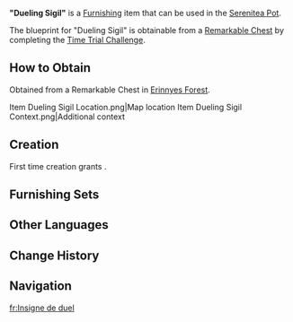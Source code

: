 {{Furnishing Infobox
|id             = 373426
|category       = Landscape
|subcategory    = Ornament
|quality        = 4
|adeptal_energy = 90
|load           = 35
|reduced_load   = 24
|description    = A banner that flies in front of the "Cabinet D'avocats." It features their sigil, fashioned from expensive aqua-blue fabric and woven with gold thread. Legend has it that the Champion Duelists who have rallied to this flag have spent countless hours of hard work to do so, but in truth, hard work alone is far from enough...
|blueprint      = Remarkable Chest
|source1        = 
}}
'''"Dueling Sigil"''' is a [[Furnishing]] item that can be used in the [[Serenitea Pot]].

The blueprint for "Dueling Sigil" is obtainable from a [[Remarkable Chest]] by completing the [[Time Trial Challenge]].

==How to Obtain==
Obtained from a Remarkable Chest in [[Erinnyes Forest]].
<gallery>
Item Dueling Sigil Location.png|Map location
Item Dueling Sigil Context.png|Additional context
</gallery>

==Creation==
First time creation grants {{Item|Trust|24|x=90}}.
{{Recipe
|type = Creation
|time = 16h
|White Iron Chunk = 6
|Fabric = 6
|sort = White Iron Chunk;Fabric
}}

==Furnishing Sets==
{{Craft Usage|type=Furnishing Set}}

==Other Languages==
{{Other Languages
|en      = "Dueling Sigil"
|zhs     = 「决斗的徽记」
|zhs_rm  = 
|zht     = 「決鬥的徽記」
|zht_rm  = 
|zh_tl   = 
|ja      = 「決闘のエンブレム」
|ja_rm   = "Kettou no Enburemu"
|ja_tl   = "Duel Emblem"
|ko      = 「결투의 휘장」
|ko_rm   = 
|ko_tl   = "Duel Emblem"
|es      = Emblema del duelo
|es_tl   = Duel Emblem
|fr      = Insigne de duel
|fr_tl   = Duel Insignia
|ru      = «Шеврон дуэлянта»
|ru_tl   = 
|th      = "ตราสัญลักษณ์การต่อสู้"
|th_rm   = 
|th_tl   = 
|vi      = Huy Hiệu Quyết Đấu
|vi_tl   = 
|de      = „Duell-Abzeichen“
|de_tl   = "Duel Badge"
|id      = "Lambang Duel"
|id_tl   = "Duel Sigil"
|pt      = "Selo do Duelo"
|pt_tl   = "Duel Stamp"
|tr      = "Düello Mührü"
|tr_tl   = 
|it      = Sigillo dei duelli
|it_tl   = Sigil of the Duels
}}

==Change History==
{{Change History|4.2}}

==Navigation==
{{Furnishing Navbox|exterior}}

[[fr:Insigne de duel]]